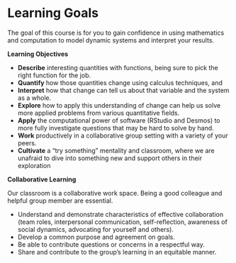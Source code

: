 # Learning Goals {.unnumbered}

The goal of this course is for you to gain confidence in using mathematics and computation to model dynamic systems and interpret your results.

**Learning Objectives**

-   **Describe** interesting quantities with functions, being sure to pick the right function for the job.
-   **Quantify** how those quantities change using calculus techniques, and
-   **Interpret** how that change can tell us about that variable and the system as a whole.
-   **Explore** how to apply this understanding of change can help us solve more applied problems from various quantitative fields.
-   **Apply** the computational power of software (RStudio and Desmos) to more fully investigate questions that may be hard to solve by hand.
-   **Work** productively in a collaborative group setting with a variety of your peers.
-   **Cultivate** a “try something” mentality and classroom, where we are unafraid to dive into something new and support others in their exploration

**Collaborative Learning**

Our classroom is a collaborative work space. Being a good colleague and helpful group member are essential.

-   Understand and demonstrate characteristics of effective collaboration (team roles, interpersonal communication, self-reflection, awareness of social dynamics, advocating for yourself and others).
-   Develop a common purpose and agreement on goals.
-   Be able to contribute questions or concerns in a respectful way.
-   Share and contribute to the group's learning in an equitable manner.

